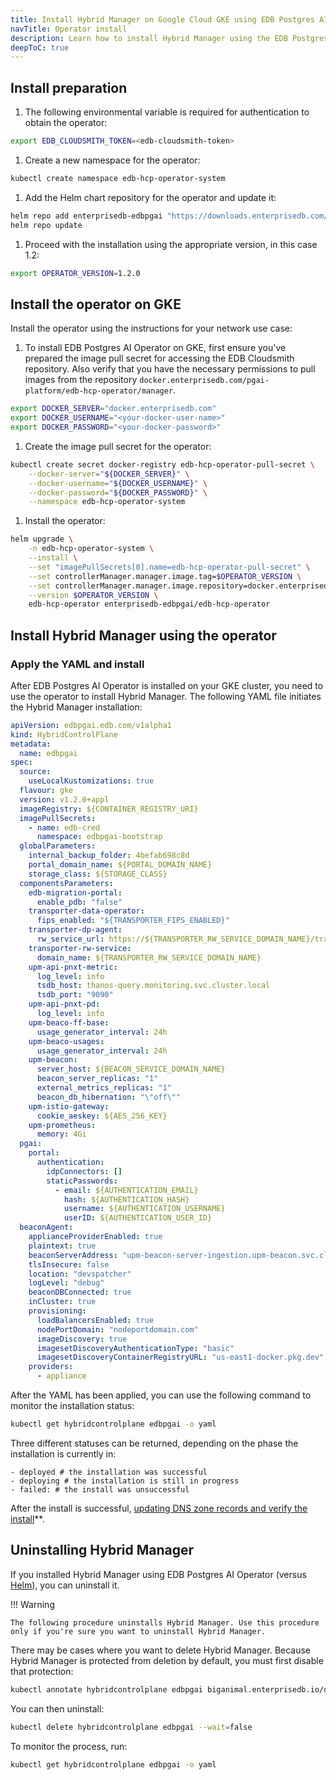 ```yaml
---
title: Install Hybrid Manager on Google Cloud GKE using EDB Postgres AI Operator
navTitle: Operator install
description: Learn how to install Hybrid Manager using the EDB Postgres AI Operator in Google Cloud GKE.
deepToC: true
---
```


## Install preparation

1. The following environmental variable is required for authentication to obtain the operator:

  ```bash
  export EDB_CLOUDSMITH_TOKEN=<edb-cloudsmith-token>
  ```

1. Create a new namespace for the operator:

  ```bash
  kubectl create namespace edb-hcp-operator-system
  ```

1. Add the Helm chart repository for the operator and update it:

  ```bash
  helm repo add enterprisedb-edbpgai "https://downloads.enterprisedb.com/${EDB_CLOUDSMITH_TOKEN}/pgai-platform/helm/charts/"
  helm repo update
  ```

1. Proceed with the installation using the appropriate version, in this case 1.2:

  ```bash
  export OPERATOR_VERSION=1.2.0
  ```

## Install the operator on GKE

Install the operator using the instructions for your network use case:


1.  To install EDB Postgres AI Operator on GKE, first ensure you've prepared the image pull secret for accessing the EDB Cloudsmith repository.
Also verify that you have the necessary permissions to pull images from the repository `docker.enterprisedb.com/pgai-platform/edb-hcp-operator/manager`.

  ```bash
  export DOCKER_SERVER="docker.enterprisedb.com"
  export DOCKER_USERNAME="<your-docker-user-name>"
  export DOCKER_PASSWORD="<your-docker-password>"
  ```

1. Create the image pull secret for the operator:

  ```bash
  kubectl create secret docker-registry edb-hcp-operator-pull-secret \
      --docker-server="${DOCKER_SERVER}" \
      --docker-username="${DOCKER_USERNAME}" \
      --docker-password="${DOCKER_PASSWORD}" \
      --namespace edb-hcp-operator-system
  ```

1. Install the operator:

  ```bash
  helm upgrade \
      -n edb-hcp-operator-system \
      --install \
      --set "imagePullSecrets[0].name=edb-hcp-operator-pull-secret" \
      --set controllerManager.manager.image.tag=$OPERATOR_VERSION \
      --set controllerManager.manager.image.repository=docker.enterprisedb.com/pgai-platform/edb-hcp-operator/manager \
      --version $OPERATOR_VERSION \
      edb-hcp-operator enterprisedb-edbpgai/edb-hcp-operator
  ```

## Install Hybrid Manager using the operator

### Apply the YAML and install

After EDB Postgres AI Operator is installed on your GKE cluster, you need to use the operator to install Hybrid Manager.
The following YAML file initiates the Hybrid Manager installation:

```yaml
apiVersion: edbpgai.edb.com/v1alpha1
kind: HybridControlPlane
metadata:
  name: edbpgai
spec:
  source:
    useLocalKustomizations: true
  flavour: gke
  version: v1.2.0+appl
  imageRegistry: ${CONTAINER_REGISTRY_URI}
  imagePullSecrets:
    - name: edb-cred
      namespace: edbpgai-bootstrap
  globalParameters:
    internal_backup_folder: 4befab698c8d
    portal_domain_name: ${PORTAL_DOMAIN_NAME}
    storage_class: ${STORAGE_CLASS}
  componentsParameters:
    edb-migration-portal:
      enable_pdb: "false"
    transporter-data-operator:
      fips_enabled: "${TRANSPORTER_FIPS_ENABLED}"
    transporter-dp-agent:
      rw_service_url: https://${TRANSPORTER_RW_SERVICE_DOMAIN_NAME}/transporter
    transporter-rw-service:
      domain_name: ${TRANSPORTER_RW_SERVICE_DOMAIN_NAME}
    upm-api-pnxt-metric:
      log_level: info
      tsdb_host: thanos-query.monitoring.svc.cluster.local
      tsdb_port: "9090"
    upm-api-pnxt-pd:
      log_level: info
    upm-beaco-ff-base:
      usage_generator_interval: 24h
    upm-beaco-usages:
      usage_generator_interval: 24h
    upm-beacon:
      server_host: ${BEACON_SERVICE_DOMAIN_NAME}
      beacon_server_replicas: "1"
      external_metrics_replicas: "1"
      beacon_db_hibernation: "\"off\""
    upm-istio-gateway:
      cookie_aeskey: ${AES_256_KEY}
    upm-prometheus:
      memory: 4Gi
  pgai:
    portal:
      authentication:
        idpConnectors: []
        staticPasswords:
          - email: ${AUTHENTICATION_EMAIL}
            hash: ${AUTHENTICATION_HASH}
            username: ${AUTHENTICATION_USERNAME}
            userID: ${AUTHENTICATION_USER_ID}
  beaconAgent:
    applianceProviderEnabled: true
    plaintext: true
    beaconServerAddress: "upm-beacon-server-ingestion.upm-beacon.svc.cluster.local:8080"
    tlsInsecure: false
    location: "devspatcher"
    logLevel: "debug"
    beaconDBConnected: true
    inCluster: true
    provisioning:
      loadBalancersEnabled: true
      nodePortDomain: "nodeportdomain.com"
      imageDiscovery: true
      imagesetDiscoveryAuthenticationType: "basic"
      imagesetDiscoveryContainerRegistryURL: "us-east1-docker.pkg.dev"
    providers:
      - appliance
```

After the YAML has been applied, you can use the following command to monitor the installation status:

```bash
kubectl get hybridcontrolplane edbpgai -o yaml
```

Three different statuses can be returned, depending on the phase the installation is currently in:

```
- deployed # the installation was successful
- deploying # the installation is still in progress
- failed: # the install was unsuccessful
```

After the install is successful, [updating DNS zone records and verify the install](dns_and_verify.mdx)\*\*.

## Uninstalling Hybrid Manager

If you installed Hybrid Manager using EDB Postgres AI Operator (versus [Helm](installop.mdx)), you can uninstall it.

!!! Warning

    The following procedure uninstalls Hybrid Manager. Use this procedure only if you're sure you want to uninstall Hybrid Manager.

There may be cases where you want to delete Hybrid Manager.
Because Hybrid Manager is protected from deletion by default, you must first disable that protection:

```bash
kubectl annotate hybridcontrolplane edbpgai biganimal.enterprisedb.io/deletion-protect=disabled --overwrite
```

You can then uninstall:

```bash
kubectl delete hybridcontrolplane edbpgai --wait=false
```

To monitor the process, run:

```bash
kubectl get hybridcontrolplane edbpgai -o yaml
```

